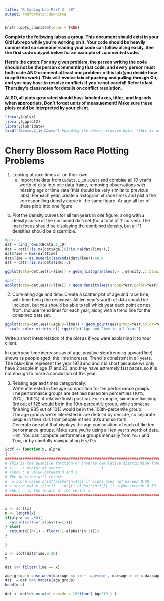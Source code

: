 ```yaml
---
title: "R Coding Lab Part 3: CB"
output: rmdformats::downcute
---
```

  
```r
knitr::opts_chunk$set(echo = TRUE)
```

**Complete the following lab as a group. This document should exist in your GitHub repo while you're working on it. Your code should be heavily commented so someone reading your code can follow along easily. See the first code snippet below for an example of commented code.**

**Here's the catch: For any given problem, the person writing the code should not be the person commenting that code, and every person must both code AND comment at least one problem in this lab (you decide how to split the work). This will involve lots of pushing and pulling through Git, and you may have to resolve conflicts if you're not careful! Refer to last Thursday's class notes for details on conflict resolution.**

**ALSO, all plots generated should have labeled axes, titles, and legends when appropriate. Don't forget units of measurement! Make sure these plots could be interpreted by your client.**


```r
library(dplyr)
library(ggplot2)
library(lubridate)
load("CBdata.1_10.RData") #Loading the cherry blossom data. (this is an example of a properly commented line of code)
```
# Cherry Blossom Race Plotting Problems

1) Looking at race times all on their own.
    a) Import the data from `CBdata.1_10.RData` and combine all 10 year's worth of data into one data frame, removing observations with missing age or time data (this should be very similar to previous labs). For each year, create a histogram of race times and plot a the corresponding density curve in the same figure. Arrage all ten of these plots into one figure 
    
b) Plot the density curves for all ten years in one figure, along with a density curve of the combined data set (for a total of 11 curves). The main focus should be displaying the combined density, but all 11 densities should be discernible.

```r
#part a
dat = bind_rows(CBdata.1_10)
dat = dat[(!is.na(dat$Age))&(!is.na(dat$Time)),]
dat$Time = hms(dat$Time)
dat$Time = as.numeric(seconds(dat$Time))/60.0
dat = dat[(!is.na(dat$Time)),]

ggplot(data=dat,aes(x=Time)) + geom_histogram(aes(y= ..density..),binwidth=5) + geom_density()+ facet_wrap(Year~.)+theme(axis.text.x = element_text())+xlab("Time (minutes)")+ylab("Counts")+ggtitle("Race times every year")

```

```r
#part b
ggplot(data=dat,aes(x=Time)) + geom_density(aes(group=Year,color=Year))+geom_density(color='Red',lwd=2)+theme(axis.text.x = element_text())+xlab("Time (minutes)")+ggtitle("Density of race times by year", subtitle="Red is over all years")
```
  
2) Correlating age and time: Create a scatter plot of age and race time, with time being the response. All ten year's worth of data should be included, but you should be able to tell which year each point comes from. Include trend lines for each year, along with a trend line for the combined data set.
```r
ggplot(data=dat,aes(x=Age,y=Time)) + geom_point(aes(group=Year,color=Year)) + geom_smooth(method=lm,aes(group=Year,color=Year)) + geom_smooth(method=lm,color='Red',lwd=2)+
  scale_color_viridis_c() +ggtitle("Age and Time in all Year")
```

Write a short interpretation of the plot as if you were explaining it to your client.

In each year time increases as of age. positive slop(trending upward line) shows as people aged, the time increase. Trend is consistent in all years. The black line represent the year 1973 and and it is short because we only have 2 people in age 17 and 23, and they have extremely fast paces. so it is not enough to make a conclusion of this year. 

  
3) Relating age and times categorically:  
We're interested in the age composition for ten performance groups. The performance groups are defined based ten percentiles (10%, 20%,...100%) of relative finish position. For example, someone finishing 3rd out of 125 would be in the 10th-percentile group, while someone finishing 985 out of 1013 would be in the 100th-percentile group.  
The age groups we're interested in are defined by decade, so separate people in their 20's from people in their 30's and so forth.  
Generate one plot that displays the age composition of each of the ten performance groups. Make sure you're using all ten year's worth of data.  
Hint: You can compute performance groups manually from `Year` and `Time`, or by carefully manipulating `Pis/Tis`.


```r
icdf <- function(x, alpha)
{
############################################################################
# This is the quantile function or inverse cumulative distribution function# 
# x     : vector of scores                  #
# alpha : a value between 0 and 1                                          #
# The function will return                                                 #
#  a score value x[int{alpha*(n+1)}] if alpha does not exceed 0.50         #
# a score value x[(n+1) - int{(1-alpha)*(n+1)}] if alpha exceeds 0.50      #
# where n is the length of the vector x                                    #
############################################################################
   

x <- sort(x)
n <- length(x)
if(alpha <= .50){
  return(x[floor(alpha*(n+1))])
} else{
  return(x[(n+1) - floor((1-alpha)*(n+1))])
}

}
```

```r
x <- icdf(dat$Time,0.20)
x
```

```r
dat %>% filter(Time == x)
```


```r
age_group = case_when(dat$Age <= 10 ~ "Age<=10", dat$Age > 10 & dat$Age <=20 ~ "10 < Age <= 20", dat$Age > 20 & dat$Age <=30 ~ "20 < Age <= 30", dat$Age > 30 & dat$Age <=40 ~ "30 < Age <= 40", dat$Age > 40 & dat$Age<=50 ~ "40 < Age <= 50", dat$Age > 50 & dat$Age <= 60 ~ "50 < Age <= 60",dat$Age > 60 & dat$Age <= 70 ~ "60 < Age <= 70",dat$Age > 70 & dat$Age <=80 ~ "70 < Age <= 80", dat$Age > 80 ~ "Age > 80")
dat  = dat %>% mutate(age_group)
head(dat)
```

```r
dat <- dat%>% mutate( decade = 10*floor( Age/10 ) )
```


